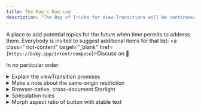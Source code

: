 ```yaml
---
title: The Bag's Bag-Log
description: "The Bag of Tricks for View Transitions will be continuously extended. This is the pile of things to address when time permits."
---
```



A place to add potential topics for the future when time permits to address them.
Everybody is invited to suggest additional items for that list: <a class=" not-content" target="_blank" href={`https://bsky.app/intent/compose`}><span>Discuss on <b>🦋</b></span></a>

In no particular order:

<details name="log">
  <summary>Explain the viewTransition promises</summary>
  Explain what the updateCallbackDone, ready and finished promises are useful for,
  and under what circumstances you should cleanup using finished after pageswap
</details>
<details name="log">
  <summary>Make a note about the same-origin restriction</summary>
  The browser wont do view transitions when navigating to a target with different
  origin. Simple rule, but there are pitfalls.
</details>
<details name="log">
  <summary>Browser-native, cross-document Starlight</summary>
  Come up with a guide on how to add cross-document view transitions to a Starlight
  site
</details>
<details name="log">
  <summary>Speculation rules</summary>
  Show sensible solutions to pre-render the new page before the cross-document view transition starts.
</details>
<details name="log">
  <summary>Morph aspect ratio of button with stable text</summary>
  The view transition API turns elements into bitmaps. If you stretch a button, you also stretch the button's text, don't you?
</details>

<style>{`

main details {
  border-left: 0pt !important;
}
main details::details-content {
  transform: translateX(30px)
}
main summary {
  margin-bottom: 0!important;
}
`}</style>
